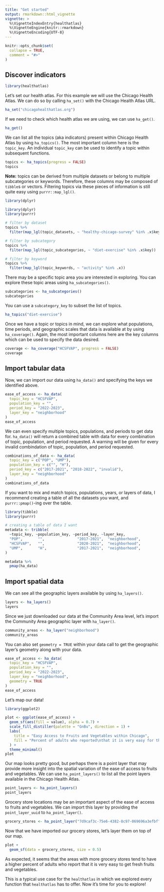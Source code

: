 ```yaml
---
title: "Get started"
output: rmarkdown::html_vignette
vignette: >
  %\VignetteIndexEntry{healthatlas}
  %\VignetteEngine{knitr::rmarkdown}
  %\VignetteEncoding{UTF-8}
---
```


```r
knitr::opts_chunk$set(
  collapse = TRUE,
  comment = "#>"
)
```

## Discover indicators

```r
library(healthatlas)
```

Let's set our health atlas. For this example we will use the Chicago Health Atlas. We can do so by calling `ha_set()` with the Chicago Health Atlas URL.
```r
ha_set("chicagohealthatlas.org")
```

If we need to check which health atlas we are using, we can use `ha_get()`.
```r
ha_get()
```

We can list all the topics (aka indicators) present within Chicago Health Atlas by using `ha_topics()`. The most important column here is the `topic_key`. An individual `topic_key` can be used to identify a topic within subsequent functions.
```r
topics <- ha_topics(progress = FALSE)
topics
```

**Note:** topics can be derived from multiple datasets or belong to multiple subcategories or keywords. Therefore, these columns may be composed of `tibble`s or vectors. Filtering topics via these pieces of information is still quite easy using `purrr::map_lgl()`.

```r
library(dplyr)
```

```r
library(dplyr)
library(purrr)

# filter by dataset
topics %>%
  filter(map_lgl(topic_datasets, ~ "healthy-chicago-survey" %in% .x$key))

# filter by subcategory
topics %>%
  filter(map_lgl(topic_subcategories, ~ "diet-exercise" %in% .x$key))

# filter by keyword
topics %>%
  filter(map_lgl(topic_keywords, ~ "activity" %in% .x))
```

There may be a specific topic area you are interested in exploring. You can explore these topic areas using `ha_subcategories()`.
```r
subcategories <- ha_subcategories()
subcategories
```

You can use a `subcategory_key` to subset the list of topics.
```r
ha_topics("diet-exercise")
```

Once we have a topic or topics in mind, we can explore what populations, time periods, and geographic scales that data is available at by using `ha_coverage()`. Again, the most important columns here are the key columns which can be used to specify the data desired.
```r
coverage <- ha_coverage("HCSFVAP", progress = FALSE)
coverage
```

## Import tabular data

Now, we can import our data using `ha_data()` and specifying the keys we identified above.
```r
ease_of_access <- ha_data(
  topic_key = "HCSFVAP",
  population_key = "",
  period_key = "2022-2023",
  layer_key = "neighborhood"
)
ease_of_access
```

We can even specify multiple topics, populations, and periods to get data for. `ha_data()` will return a combined table with data for every combination of topic, population, and period requested. A warning will be given for every invalid combindation of topic, population, and period requested.
```r
combinations_of_data <- ha_data(
  topic_key = c("POP", "UMP"),
  population_key = c("", "H"),
  period_key = c("2017-2021", "2018-2022", "invalid"),
  layer_key = "neighborhood"
)
combinations_of_data
```

If you want to mix and match topics, populations, years, or layers of data, I recommend creating a table of all the datasets you want, and `purrr::pmap()`-ing over the table.

```r
library(tibble)
library(purrr)

# creating a table of data I want
metadata <- tribble(
  ~topic_key, ~population_key, ~period_key, ~layer_key,
  "POP",       "",               "2017-2021",  "neighborhood",
  "HCSFVAP",   "",               "2020-2021",  "neighborhood",
  "UMP",       "H",              "2017-2021",  "neighborhood",
)

metadata %>%
  pmap(ha_data)
```

## Import spatial data

We can see all the geographic layers available by using `ha_layers()`.
```r
layers <- ha_layers()
layers
```

Since we just downloaded our data at the Community Area level, let's import the Community Area geographic layer with `ha_layer()`. 
```r
community_areas <- ha_layer("neighborhood")
community_areas
```

You can also set `geometry = TRUE` within your data call to get the geographic layer's geometry along with your data.

```r
ease_of_access <- ha_data(
  topic_key = "HCSFVAP",
  population_key = "",
  period_key = "2022-2023",
  layer_key = "neighborhood",
  geometry = TRUE
)
ease_of_access
```

Let's map our data!
```r
library(ggplot2)

plot <- ggplot(ease_of_access) +
  geom_sf(aes(fill = value), alpha = 0.7) +
  scale_fill_distiller(palette = "GnBu", direction = 1) +
  labs(
    title = "Easy Access to Fruits and Vegetables within Chicago",
    fill = "Percent of adults who reported\nthat it is very easy for them to\nget fresh fruits and vegetables."
  ) +
  theme_minimal()
plot
```

Our map looks pretty good, but perhaps there is a point layer that may provide more insight into the spatial variation of the ease of access to fruits and vegetables. We can use `ha_point_layers()` to list all the point layers available in the Chicago Health Atlas.
```r
point_layers <- ha_point_layers()
point_layers
```

Grocery store locations may be an important aspect of the ease of access to fruits and vegetables. We can import this layer by providing the `point_layer_uuid` to `ha_point_layer()`.
```r
grocery_stores <- ha_point_layer("7d9caf3c-75e6-4382-8c97-069696a3efbf")
```

Now that we have imported our grocery stores, let's layer them on top of our map.
```r
plot +
  geom_sf(data = grocery_stores, size = 0.5)
```

As expected, it seems that the areas with more grocery stores tend to have a higher percent of adults who report that it is very easy to get fresh fruits and vegetables. 

This is a typical use case for the `healthatlas` in which we explored every function that `healthatlas` has to offer. Now it's time for you to explore!
